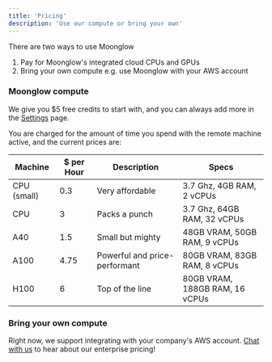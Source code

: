 ```yaml
---
title: 'Pricing'
description: 'Use our compute or bring your own'
---
```


There are two ways to use Moonglow

1. Pay for Moonglow's integrated cloud CPUs and GPUs
2. Bring your own compute e.g. use Moonglow with your AWS account

### Moonglow compute

We give you $5 free credits to start with, and you can always add more in the [Settings](https://app.moonglow.ai/settings) page.

You are charged for the amount of time you spend with the remote machine active, and the current prices are:

| Machine | $ per Hour | Description | Specs |
| -------- | --------- | --------- | --------- |
| CPU (small) | 0.3 | Very affordable | 3.7 Ghz, 4GB RAM, 2 vCPUs |
| CPU | 3 | Packs a punch | 3.7 Ghz, 64GB RAM, 32 vCPUs |
| A40 | 1.5 | Small but mighty | 48GB VRAM, 50GB RAM, 9 vCPUs |
| A100 | 4.75 | Powerful and price-performant | 80GB VRAM, 83GB RAM, 8 vCPUs |
| H100 | 6 | Top of the line | 80GB VRAM, 188GB RAM, 16 vCPUs |

### Bring your own compute

Right now, we support integrating with your company's AWS account. [Chat with us](https://calendly.com/moonglowai/onboarding) to hear about our enterprise pricing!